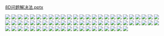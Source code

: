 [8D问题解决法.pptx](/images/8D问题解决法/8D问题解决法.pptx)



![](/images/8D问题解决法/幻灯片1.png)
![](/images/8D问题解决法/幻灯片2.png)
![](/images/8D问题解决法/幻灯片3.png)
![](/images/8D问题解决法/幻灯片4.png)
![](/images/8D问题解决法/幻灯片5.png)
![](/images/8D问题解决法/幻灯片6.png)
![](/images/8D问题解决法/幻灯片7.png)
![](/images/8D问题解决法/幻灯片8.png)
![](/images/8D问题解决法/幻灯片9.png)
![](/images/8D问题解决法/幻灯片10.png)
![](/images/8D问题解决法/幻灯片11.png)
![](/images/8D问题解决法/幻灯片12.png)
![](/images/8D问题解决法/幻灯片13.png)
![](/images/8D问题解决法/幻灯片14.png)
![](/images/8D问题解决法/幻灯片15.png)
![](/images/8D问题解决法/幻灯片16.png)
![](/images/8D问题解决法/幻灯片17.png)
![](/images/8D问题解决法/幻灯片18.png)
![](/images/8D问题解决法/幻灯片19.png)
![](/images/8D问题解决法/幻灯片20.png)
![](/images/8D问题解决法/幻灯片21.png)
![](/images/8D问题解决法/幻灯片22.png)
![](/images/8D问题解决法/幻灯片23.png)
![](/images/8D问题解决法/幻灯片24.png)
![](/images/8D问题解决法/幻灯片25.png)
![](/images/8D问题解决法/幻灯片26.png)
![](/images/8D问题解决法/幻灯片27.png)
![](/images/8D问题解决法/幻灯片28.png)
![](/images/8D问题解决法/幻灯片29.png)
![](/images/8D问题解决法/幻灯片30.png)
![](/images/8D问题解决法/幻灯片31.png)
![](/images/8D问题解决法/幻灯片32.png)
![](/images/8D问题解决法/幻灯片33.png)
![](/images/8D问题解决法/幻灯片34.png)
![](/images/8D问题解决法/幻灯片35.png)
![](/images/8D问题解决法/幻灯片36.png)
![](/images/8D问题解决法/幻灯片37.png)
![](/images/8D问题解决法/幻灯片38.png)
![](/images/8D问题解决法/幻灯片39.png)
![](/images/8D问题解决法/幻灯片40.png)
![](/images/8D问题解决法/幻灯片41.png)
![](/images/8D问题解决法/幻灯片42.png)
![](/images/8D问题解决法/幻灯片43.png)
![](/images/8D问题解决法/幻灯片44.png)
![](/images/8D问题解决法/幻灯片45.png)
![](/images/8D问题解决法/幻灯片46.png)
![](/images/8D问题解决法/幻灯片47.png)
![](/images/8D问题解决法/幻灯片48.png)
![](/images/8D问题解决法/幻灯片49.png)
![](/images/8D问题解决法/幻灯片50.png)
![](/images/8D问题解决法/幻灯片51.png)
![](/images/8D问题解决法/幻灯片52.png)
![](/images/8D问题解决法/幻灯片53.png)
![](/images/8D问题解决法/幻灯片54.png)
![](/images/8D问题解决法/幻灯片55.png)
![](/images/8D问题解决法/幻灯片56.png)
![](/images/8D问题解决法/幻灯片57.png)
![](/images/8D问题解决法/幻灯片58.png)
![](/images/8D问题解决法/幻灯片59.png)
![](/images/8D问题解决法/幻灯片60.png)
![](/images/8D问题解决法/幻灯片61.png)
![](/images/8D问题解决法/幻灯片62.png)
![](/images/8D问题解决法/幻灯片63.png)
![](/images/8D问题解决法/幻灯片64.png)
![](/images/8D问题解决法/幻灯片65.png)
![](/images/8D问题解决法/幻灯片66.png)
![](/images/8D问题解决法/幻灯片67.png)
![](/images/8D问题解决法/幻灯片68.png)
![](/images/8D问题解决法/幻灯片69.png)
![](/images/8D问题解决法/幻灯片70.png) 